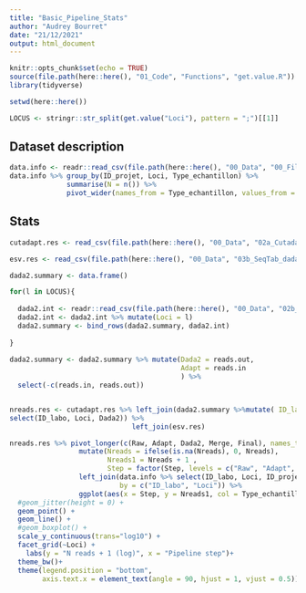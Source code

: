 ```yaml
---
title: "Basic_Pipeline_Stats"
author: "Audrey Bourret"
date: "21/12/2021"
output: html_document
---
```


```r
knitr::opts_chunk$set(echo = TRUE)
source(file.path(here::here(), "01_Code", "Functions", "get.value.R"))
library(tidyverse)

setwd(here::here())

LOCUS <- stringr::str_split(get.value("Loci"), pattern = ";")[[1]]
```

## Dataset description


```r
data.info <- readr::read_csv(file.path(here::here(), "00_Data", "00_FileInfos", "SeqInfo.csv") )
data.info %>% group_by(ID_projet, Loci, Type_echantillon) %>% 
              summarise(N = n()) %>% 
              pivot_wider(names_from = Type_echantillon, values_from = N)

```

## Stats

```r
cutadapt.res <- read_csv(file.path(here::here(), "00_Data", "02a_Cutadapt", "log", "Cutadapt_Stats.csv"))

esv.res <- read_csv(file.path(here::here(), "00_Data", "03b_SeqTab_dada2", "ESVtab_Stats.csv"))

dada2.summary <- data.frame()

for(l in LOCUS){
  
  dada2.int <- readr::read_csv(file.path(here::here(), "00_Data", "02b_Filtered_dada2", "log", paste0(l, "_dada2_summary.csv"))) 
  dada2.int <- dada2.int %>% mutate(Loci = l)
  dada2.summary <- bind_rows(dada2.summary, dada2.int)
  
}
         
dada2.summary <- dada2.summary %>% mutate(Dada2 = reads.out,
                                          Adapt = reads.in
                                          ) %>% 
  select(-c(reads.in, reads.out))


nreads.res <- cutadapt.res %>% left_join(dada2.summary %>%mutate( ID_labo = ID %>% str_remove(paste(paste0("_", LOCUS), collapse = "|"))) %>%
select(ID_labo, Loci, Dada2)) %>% 
                              left_join(esv.res)

nreads.res %>% pivot_longer(c(Raw, Adapt, Dada2, Merge, Final), names_to = "Step", values_to = "Nreads") %>%
                 mutate(Nreads = ifelse(is.na(Nreads), 0, Nreads),
                        Nreads1 = Nreads + 1 ,
                        Step = factor(Step, levels = c("Raw", "Adapt", "Dada2", "Merge", "Final"))) %>% 
                 left_join(data.info %>% select(ID_labo, Loci, ID_projet, Type_echantillon), 
                           by = c("ID_labo", "Loci")) %>% 
                 ggplot(aes(x = Step, y = Nreads1, col = Type_echantillon, group = ID_labo)) +
  #geom_jitter(height = 0) +
  geom_point() +
  geom_line() + 
  #geom_boxplot() +
  scale_y_continuous(trans="log10") +
  facet_grid(~Loci) +
    labs(y = "N reads + 1 (log)", x = "Pipeline step")+ 
  theme_bw()+
  theme(legend.position = "bottom",
        axis.text.x = element_text(angle = 90, hjust = 1, vjust = 0.5))
```


